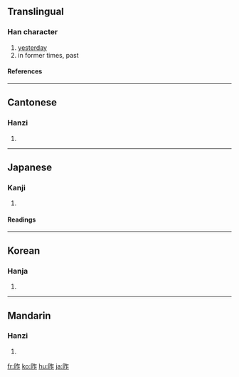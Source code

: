 ==Translingual==
===Han character===
{{Han char|rn=72|rad=日|as=05|sn=9|four=6801<sub>1</sub>|canj=日人尸 (AOS)|ids=⿰[[日]][[乍]]}}
# [[yesterday]]
# in former times, past
====References====
{{Han ref|kx=0493.140|dkj=13847|dj=0857.020|hdz=21502.020|uh=6628|ud=26152|bh=AC51|bd=44113}}

----

==Cantonese==
===Hanzi===
{{yue-hanzi|jyut=|y=jok3}}
# {{defn|Cantonese}}

----
==Japanese==
===Kanji===
{{ja-kanji|grade=4|rs=日05}}
# {{defn|Japanese}} 
====Readings====
{{ja-readings|on=[[さく]] (saku)|kun=[[きのう]] (kinou)}}

----
==Korean==
===Hanja===
{{ko-hanja|hangeul=작|eumhun=|rv=jak|mr=chak|y=cak}}
# {{defn|Korean}}

----
==Mandarin==
===Hanzi===
{{cmn-hanzi|pin=[[zuó]] ([[zuo2]])|wg=tso<sup>2</sup>}}
# {{defn|Mandarin}}

[[fr:昨]]
[[ko:昨]]
[[hu:昨]]
[[ja:昨]]